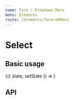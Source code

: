 ---
name: Form / Dropdown Menu
menu: Elements
route: /elements/form-ddMenu
---


# Select

## Basic usage

<Playground>
  <State
    initial={{
      title: 'Test Title',
      align: 'left',
      list: [
        {
          title: 'Edit',
          icon: {
            name: 'edit',
          },
        },
        {
          title: 'Retry',
          icon: {
            name: 'reset',
          },
        },
      ],
    }}
  >
    {({ state, setState }) => <DropdownMenu {...state} />}
  </State>
</Playground>

## API

<Props of={DropdownMenu} />

